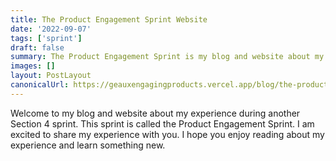 ```yaml
---
title: The Product Engagement Sprint Website
date: '2022-09-07'
tags: ['sprint']
draft: false
summary: The Product Engagement Sprint is my blog and website about my experience during another Section 4 sprint.
images: []
layout: PostLayout
canonicalUrl: https://geauxengagingproducts.vercel.app/blog/the-product-engagement-sprint-website
---
```


Welcome to my blog and website about my experience during another Section 4 sprint. This sprint is called the Product Engagement Sprint. I am excited to share my experience with you. I hope you enjoy reading about my experience and learn something new.